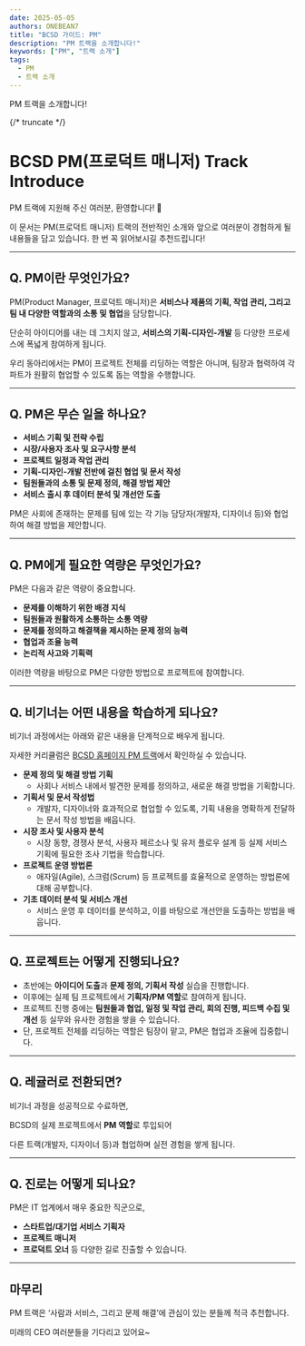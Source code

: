 ```yaml
---
date: 2025-05-05
authors: ONEBEAN7
title: "BCSD 가이드: PM"
description: "PM 트랙을 소개합니다!"
keywords: ["PM", "트랙 소개"]
tags:
  - PM
  - 트랙 소개
---
```


PM 트랙을 소개합니다!

{/* truncate */}
  
# **BCSD PM(프로덕트 매니저) Track Introduce**

PM 트랙에 지원해 주신 여러분, 환영합니다! 👏

이 문서는 PM(프로덕트 매니저) 트랙의 전반적인 소개와 앞으로 여러분이 경험하게 될 내용들을 담고 있습니다. 한 번 꼭 읽어보시길 추천드립니다!

---

## **Q. PM이란 무엇인가요?**

PM(Product Manager, 프로덕트 매니저)은 **서비스나 제품의 기획, 작업 관리, 그리고 팀 내 다양한 역할과의 소통 및 협업**을 담당합니다.

단순히 아이디어를 내는 데 그치지 않고, **서비스의 기획-디자인-개발** 등 다양한 프로세스에 폭넓게 참여하게 됩니다.

우리 동아리에서는 PM이 프로젝트 전체를 리딩하는 역할은 아니며, 팀장과 협력하여 각 파트가 원활히 협업할 수 있도록 돕는 역할을 수행합니다.

---

## **Q. PM은 무슨 일을 하나요?**

- **서비스 기획 및 전략 수립**
- **시장/사용자 조사 및 요구사항 분석**
- **프로젝트 일정과 작업 관리**
- **기획-디자인-개발 전반에 걸친 협업 및 문서 작성**
- **팀원들과의 소통 및 문제 정의, 해결 방법 제안**
- **서비스 출시 후 데이터 분석 및 개선안 도출**

PM은 사회에 존재하는 문제를 팀에 있는 각 기능 담당자(개발자, 디자이너 등)와 협업하여 해결 방법을 제안합니다.

---

## **Q. PM에게 필요한 역량은 무엇인가요?**

PM은 다음과 같은 역량이 중요합니다.

- **문제를 이해하기 위한 배경 지식**
- **팀원들과 원활하게 소통하는 소통 역량**
- **문제를 정의하고 해결책을 제시하는 문제 정의 능력**
- **협업과 조율 능력**
- **논리적 사고와 기획력**

이러한 역량을 바탕으로 PM은 다양한 방법으로 프로젝트에 참여합니다.

---

## **Q. 비기너는 어떤 내용을 학습하게 되나요?**

비기너 과정에서는 아래와 같은 내용을 단계적으로 배우게 됩니다.

자세한 커리큘럼은 [BCSD 홈페이지 PM 트랙](https://bcsdlab.com/track/product-manager)에서 확인하실 수 있습니다.

- **문제 정의 및 해결 방법 기획**
    - 사회나 서비스 내에서 발견한 문제를 정의하고, 새로운 해결 방법을 기획합니다.
- **기획서 및 문서 작성법**
    - 개발자, 디자이너와 효과적으로 협업할 수 있도록, 기획 내용을 명확하게 전달하는 문서 작성 방법을 배웁니다.
- **시장 조사 및 사용자 분석**
    - 시장 동향, 경쟁사 분석, 사용자 페르소나 및 유저 플로우 설계 등 실제 서비스 기획에 필요한 조사 기법을 학습합니다.
- **프로젝트 운영 방법론**
    - 애자일(Agile), 스크럼(Scrum) 등 프로젝트를 효율적으로 운영하는 방법론에 대해 공부합니다.
- **기초 데이터 분석 및 서비스 개선**
    - 서비스 운영 후 데이터를 분석하고, 이를 바탕으로 개선안을 도출하는 방법을 배웁니다.

---

## **Q. 프로젝트는 어떻게 진행되나요?**

- 초반에는 **아이디어 도출**과 **문제 정의, 기획서 작성** 실습을 진행합니다.
- 이후에는 실제 팀 프로젝트에서 **기획자/PM 역할**로 참여하게 됩니다.
- 프로젝트 진행 중에는 **팀원들과 협업, 일정 및 작업 관리, 회의 진행, 피드백 수집 및 개선** 등 실무와 유사한 경험을 쌓을 수 있습니다.
- 단, 프로젝트 전체를 리딩하는 역할은 팀장이 맡고, PM은 협업과 조율에 집중합니다.

---

## **Q. 레귤러로 전환되면?**

비기너 과정을 성공적으로 수료하면,

BCSD의 실제 프로젝트에서 **PM 역할**로 투입되어

다른 트랙(개발자, 디자이너 등)과 협업하며 실전 경험을 쌓게 됩니다.

---

## **Q. 진로는 어떻게 되나요?**

PM은 IT 업계에서 매우 중요한 직군으로,

- **스타트업/대기업 서비스 기획자**
- **프로젝트 매니저**
- **프로덕트 오너** 등 다양한 길로 진출할 수 있습니다.

---

## **마무리**

PM 트랙은 ‘사람과 서비스, 그리고 문제 해결’에 관심이 있는 분들께 적극 추천합니다.

미래의 CEO 여러분들을 기다리고 있어요~